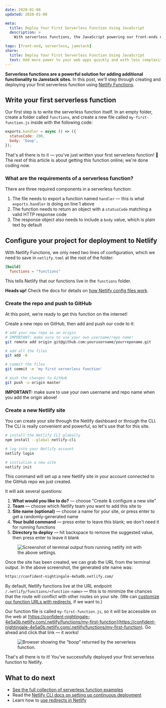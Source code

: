 ```yaml
---
date: 2020-01-08
updated: 2020-01-08

meta:
  title: Deploy Your First Serverless Function Using JavaScript
  description: >
    With serverless functions, the JavaScript powering our front-ends enables us to add back-end logic. Deploy your first serverless function in this tutorial!

tags: [front-end, serverless, jamstack]
share:
  title: Deploy Your First Serverless Function Using JavaScript
  text: Add more power to your web apps quickly and with less complexity.
---
```



<WrapperPost meta={attributes.meta}>

**Serverless functions are a powerful solution for adding additional functionality to Jamstack sites.** In this post, we'll step through creating and deploying your first serverless function using [Netlify Functions](https://www.netlify.com/products/functions/?utm_source=learnwithjason&utm_medium=first-serverless-function-jl&utm_campaign=devex).

## Write your first serverless function

Our first step is to write the serverless function itself. In an empty folder, create a folder called `functions`, and create a new file called `my-first-function.js` inside with the following code:

```js
exports.handler = async () => ({
  statusCode: 200,
  body: 'boop',
});
```

That's all there is to it — you've just written your first serverless function! 🎉 The rest of this article is about getting this function online; we're done coding now.

### What are the requirements of a serverless function?

There are three required components in a serverless function:

1. The file needs to export a function named `handler` — this is what `exports.handler` is doing on line 1 above
2. The function needs to return an object with a `statusCode` matching a valid HTTP response code
3. The response object also needs to include a `body` value, which is plain text by default

## Configure your project for deployment to Netlify

With Netlify Functions, we only need two lines of configuration, which we need to save in `netlify.toml` at the root of the folder:

```toml
[build]
  functions = "functions"
```

This tells Netlify that our functions live in the `functions` folder.

<Aside>

**Heads up!** Check the docs for details on [how Netlify config files work](https://docs.netlify.com/configure-builds/file-based-configuration/?utm_source=learnwithjason&utm_medium=first-serverless-function-jl&utm_campaign=devex#continuous-deployment).

</Aside>

### Create the repo and push to GitHub

At this point, we‘re ready to get this function on the internet!

Create a new repo on GitHub, then add and push our code to it:

```bash
# add your new repo as an origin
# IMPORTANT: make sure to use your own username/repo name!
git remote add origin git@github.com:yourusername/yourreponame.git

# add all the files
git add -A

# commit the files
git commit -m 'my first serverless function'

# push the changes to GitHub
git push -u origin master
```

<Aside warning>

**IMPORTANT:** make sure to use your own username and repo name when you add the origin above!

</Aside>

### Create a new Netlify site

You can create your site through the Netlify dashboard or through the CLI. The CLI is really convenient and powerful, so let's use that for this site.

```bash
# install the Netlify CLI globally
npm install --global netlify-cli

# log into your Netlify account
netlify login

# initialize a new site
netlify init
```

This command will set up a new Netlify site in your account connected to the GitHub repo we just created.

It will ask several questions:

1. **What would you like to do?** — choose "Create & configure a new site"
2. **Team** — choose which Netlify team you want to add this site to
3. **Site name (optional)** — choose a name for your site, or press enter to get a randomly-generated name
4. **Your build command** — press enter to leave this blank; we don't need it for running functions
5. **Directory to deploy** — hit backspace to remove the suggested value, then press enter to leave it blank

<Figure
  caption="The Netlify init command guides us through taking a new site live."
  border={false}
>

![Screenshot of terminal output from running netlify init with the above settings.](/images/netlify-init.png)

</Figure>

Once the site has been created, we can grab the URL from the terminal output. In the above screenshot, the generated site name was:

```md
https://confident-nightingale-4e5a0b.netlify.com/
```

By default, Netlify functions live at the URL endpoint `/.netlify/functions/<function-name>` — this is to minimize the chances that the route will conflict with other routes on your site. (We can [customize our function URLs with redirects](https://docs.netlify.com/routing/redirects/?utm_source=learnwithjason&utm_medium=first-serverless-function-jl&utm_campaign=devex#continuous-deployment), if we want to.)

Our function file is called `my-first-function.js`, so it will be accessible on the web at [https://confident-nightingale-4e5a0b.netlify.com/.netlify/functions/my-first-function](https://confident-nightingale-4e5a0b.netlify.com/.netlify/functions/my-first-function). Go ahead and click that link — it works!

<Figure
  caption="Browser showing “boop” returned from our serverless function."
  border={false}
>

![Browser showing the “boop” returned by the serverless function.](/images/serverless-boop-function.png)

</Figure>

That's all there is to it! You've successfully deployed your first serverless function to Netlify.

## What to do next

- [See the full collection of serverless function examples](/blog/serverless-functions/overview/)
- Read the [Netlify CLI docs on setting up continuous deployment](https://docs.netlify.com/cli/get-started/?utm_source=learnwithjason&utm_medium=first-serverless-function-jl&utm_campaign=devex#continuous-deployment)
- Learn how to [use redirects in Netlify](https://docs.netlify.com/routing/redirects/?utm_source=learnwithjason&utm_medium=first-serverless-function-jl&utm_campaign=devex#continuous-deployment)

</WrapperPost>
